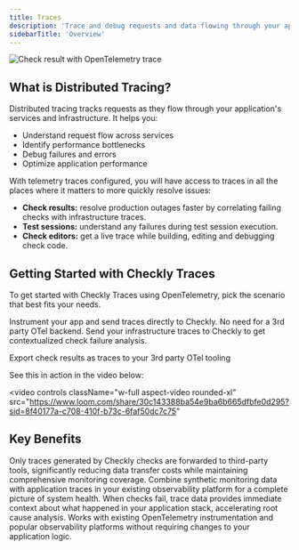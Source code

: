 ```yaml
---
title: Traces
description: 'Trace and debug requests and data flowing through your application and identify performance bottlenecks and failures.'
sidebarTitle: 'Overview'
---
```


![Check result with OpenTelemetry trace](/images/docs/images/otel/otel_check_result.png)


## What is Distributed Tracing?

Distributed tracing tracks requests as they flow through your application's services and infrastructure. It helps you:

- Understand request flow across services
- Identify performance bottlenecks
- Debug failures and errors
- Optimize application performance

With telemetry traces configured, you will have access to traces in all the places where it matters to more quickly resolve issues:

- **Check results:** resolve production outages faster by correlating failing checks with infrastructure traces.
- **Test sessions:** understand any failures during test session execution.
- **Check editors:** get a live trace while building, editing and debugging check code.

## Getting Started with Checkly Traces

To get started with Checkly Traces using OpenTelemetry, pick the scenario that best fits your needs.

<Columns cols={3} >
<Card title="I don't have an OpenTelemetry setup" href="/docs/traces-open-telemetry/instrumenting-code/">
Instrument your app and send traces directly to Checkly. No need for a 3rd party OTel backend.
</Card>

<Card title="I already have an OTEL Collector" href="/docs/traces-open-telemetry/importing-traces/">
Send your infrastructure traces to Checkly to get contextualized check failure analysis.
</Card>

<Card title="I want to export Check results to my OpenTelemetry setup" href="/docs/traces-open-telemetry/exporting-traces/">

Export check results as traces to your 3rd party OTel tooling
</Card>
</Columns>


See this in action in the video below:

<video
  controls
  className="w-full aspect-video rounded-xl"
  src="https://www.loom.com/share/30c143388ba54e9ba6b665dfbfe0d295?sid=8f40177a-c708-410f-b73c-6faf50dc7c75"
></video>

## Key Benefits

<AccordionGroup>
<Accordion title="Cost-Effective Tracing">
Only traces generated by Checkly checks are forwarded to third-party tools, significantly reducing data transfer costs while maintaining comprehensive monitoring coverage.
</Accordion>

<Accordion title="Unified Observability">
Combine synthetic monitoring data with application traces in your existing observability platform for a complete picture of system health.
</Accordion>

<Accordion title="Faster Debugging">
When checks fail, trace data provides immediate context about what happened in your application stack, accelerating root cause analysis.
</Accordion>

<Accordion title="Seamless Integration">
Works with existing OpenTelemetry instrumentation and popular observability platforms without requiring changes to your application logic.
</Accordion>
</AccordionGroup>

